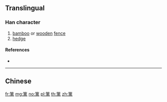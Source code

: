{{character info/new}}
{{also|籬}}
==Translingual==

===Han character===
{{Han char|rn=118|rad=竹|as=11|sn=17|four=88227|canj=HYUB|ids=⿱⺮离}}

# [[bamboo]] or [[wooden]] [[fence]]
# [[hedge]]

====References====
* {{Han ref|kx=0895.360|dkj=26391|dj=1322.320|hdz=53004.030|uh=7BF1|ud=31729|bh=EDCC|bd=60876}}

----

==Chinese==
{{zh-see|籬}}

[[fr:篱]]
[[mg:篱]]
[[no:篱]]
[[pl:篱]]
[[th:篱]]
[[zh:篱]]